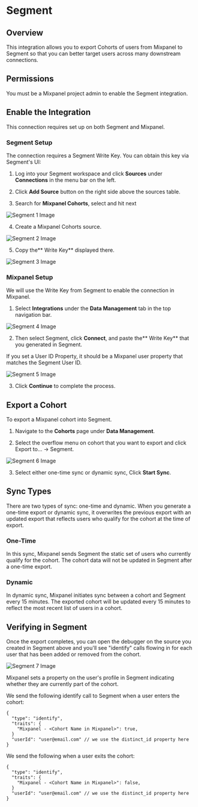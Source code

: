 
# Segment

## Overview

 This integration allows you to export Cohorts of users from Mixpanel to Segment so that you can better target users across many downstream connections.
 
 ## Permissions
You must be a Mixpanel project admin to enable the Segment integration.

## Enable the Integration

This connection requires set up on both Segment and Mixpanel.

### Segment Setup

The connection requires a Segment Write Key. You can obtain this key via Segment's UI: 

1. Log into your Segment workspace and click **Sources** under **Connections** in the menu bar on the left.

2. Click **Add Source** button on the right side above the sources table.

3. Search for **Mixpanel Cohorts**, select and hit next

![Segment 1 Image](/segment1.png)

4. Create a Mixpanel Cohorts source.

![Segment 2 Image](/segment2.png)

5. Copy the** Write Key** displayed there.

![Segment 3 Image](/segment3.png)

### Mixpanel Setup

We will use the Write Key from Segment to enable the connection in Mixpanel.

1. Select **Integrations** under the **Data Management** tab in the top navigation bar.

![Segment 4 Image](/segment4.png)

2. Then select Segment, click **Connect**, and paste the** Write Key** that you generated in Segment.

<Callout type="info">
    If you set a User ID Property, it should be a Mixpanel user property that matches the Segment User ID.
</Callout>

![Segment 5 Image](/segment5.png)

3. Click **Continue** to complete the process.

## Export a Cohort

To export a Mixpanel cohort into Segment.

1. Navigate to the **Cohorts** page under **Data Management**.

2. Select the overflow menu on cohort that you want to export and click Export to... → Segment.

![Segment 6 Image](/segment6.png)

3. Select either one-time sync or dynamic sync, Click **Start Sync**.

## Sync Types

There are two types of sync: one-time and dynamic. When you generate a one-time export or dynamic sync, it overwrites the previous export with an updated export that reflects users who qualify for the cohort at the time of export.

### One-Time
In this sync, Mixpanel sends Segment the static set of users who currently qualify for the cohort. The cohort data will not be updated in Segment after a one-time export.

### Dynamic
In dynamic sync, Mixpanel initiates sync between a cohort and Segment every 15 minutes. The exported cohort will be updated every 15 minutes to reflect the most recent list of users in a cohort.

## Verifying in Segment 
Once the export completes, you can open the debugger on the source you created in Segment above and you'll see "identify" calls flowing in for each user that has been added or removed from the cohort.

![Segment 7 Image](/segment7.png)

Mixpanel sets a property on the user's profile in Segment indicating whether they are currently part of the cohort.

We send the following identify call to Segment when a user enters the cohort:

```
{
  "type": "identify",
  "traits": {
    "Mixpanel - <Cohort Name in Mixpanel>": true,
  }
  "userId": "user@email.com" // we use the distinct_id property here
}
```
We send the following when a user exits the cohort:

```
{
  "type": "identify",
  "traits": {
    "Mixpanel - <Cohort Name in Mixpanel>": false,
  }
  "userId": "user@email.com" // we use the distinct_id property here
}
```



